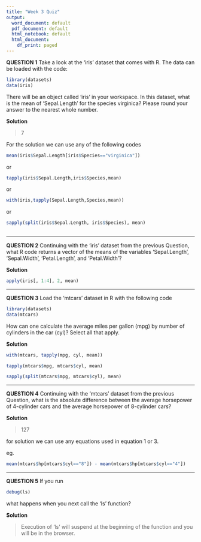 ```yaml
---
title: "Week 3 Quiz"
output:
  word_document: default
  pdf_document: default
  html_notebook: default
  html_document:
    df_print: paged
---
```


**QUESTION 1**
Take a look at the 'iris' dataset that comes with R. The data can be loaded with the code:
```r
library(datasets)
data(iris)
```
There will be an object called 'iris' in your workspace. In this dataset, what is the mean of 'Sepal.Length' for the species virginica? Please round your answer to the nearest whole number.


**Solution**

> 7

For the solution we can use any of the following codes
```r
mean(iris$Sepal.Length[iris$Species=="virginica"])
```
or
```r
tapply(iris$Sepal.Length,iris$Species,mean)
```
or
```r
with(iris,tapply(Sepal.Length,Species,mean))

```
or
```r
sapply(split(iris$Sepal.Length, iris$Species), mean)
 
```
***
**QUESTION 2**
Continuing with the 'iris' dataset from the previous Question, what R code returns a vector of the means of the variables 'Sepal.Length', 'Sepal.Width', 'Petal.Length', and 'Petal.Width'?

**Solution**
```r
apply(iris[, 1:4], 2, mean)
```
***
**QUESTION 3**
Load the 'mtcars' dataset in R with the following code
```r
library(datasets)
data(mtcars)
```
How can one calculate the average miles per gallon (mpg) by number of cylinders in the car (cyl)? Select all that apply.


**Solution**
```r
with(mtcars, tapply(mpg, cyl, mean))
```
```r
tapply(mtcars$mpg, mtcars$cyl, mean)
```
```r
sapply(split(mtcars$mpg, mtcars$cyl), mean)
```

***
**QUESTION 4**
Continuing with the 'mtcars' dataset from the previous Question, what is the absolute difference between the average horsepower of 4-cylinder cars and the average horsepower of 8-cylinder cars?


**Solution**

> 127

for solution we can use any equations used in equation 1 or 3.

eg.
```r
mean(mtcars$hp[mtcars$cyl=="8"]) - mean(mtcars$hp[mtcars$cyl=="4"])
```


***

**QUESTION 5**
If you run 
```r
debug(ls)
```
what happens when you next call the 'ls' function?

**Solution**

>Execution of 'ls' will suspend at the beginning of the function and you will be in the browser.

